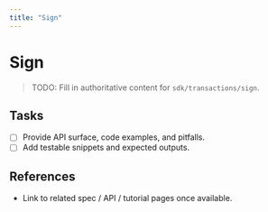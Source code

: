 ```yaml
---
title: "Sign"
---
```


# Sign

> TODO: Fill in authoritative content for `sdk/transactions/sign`.

## Tasks
- [ ] Provide API surface, code examples, and pitfalls.
- [ ] Add testable snippets and expected outputs.

## References
- Link to related spec / API / tutorial pages once available.
